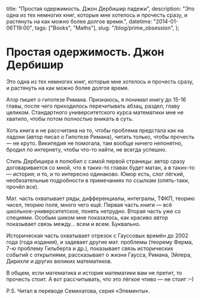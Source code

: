   title: "Простая одержимость. Джон Дербишир падежи",
  description:
    "Это одна из тех немногих книг, которые мне хотелось и прочесть сразу, и растянуть на как можно более долгое время.",
  datetime: "2014-01-06T19:00",
  tags: ["Books", "Maths"],
  slug: "/blog/prime_obsession",
};

# Простая одержимость. Джон Дербишир

Это одна из тех немногих книг, которые мне хотелось и прочесть сразу, и растянуть на как можно более долгое время.

Атор пишет о гипотезе Римана. Признаюсь, я понимал книгу до 15-16 главы, после чего приходилось перечитывать абзац, раздел, главу целиком. Стандартного университетского курса математики мне не хватило, чтобы потом полностью вникать в суть.

Хоть книга и не рассчитана на то, чтобы проблема предстала как на ладони (автор писал о Гипотезе Римана), читать только, чтобы прочесть — не круто. Википедия не помогала, там вообще ничего непонятно, бродил по интернету, чтобы что-то найти, не всегда успешно.

Стиль Дербишира я полюбил с самой первой страницы: автор сразу договаривается со мной, что в таких-то главах будет матан, а в таких-то — история; и то, и то интересно одинаково. Юмор есть, слог лёгкий, необязательные подробности в примечаниях по ссылкам (опять-таки, прочёл все).

Мат. часть охватывает ряды, дифференциалы, интегралы, ТФКП, теорию чисел, теорию поля, много чего ещё. Первая часть книги — всё школьное-университетское, понять нетрудно. Вторая часть уже со специями. Особым шиком мне показалось, как красиво автор показывает связь между… всем и всем. Буквально.

Историческая часть охватывает отрезок с Гауссовых времён до 2002 года (года издания), и задевает другие мат. проблемы (теорему Ферма, 7-ю проблему Гильберта и др.), показывает связь исторических событий с открытиями, рассказывает о жизни Гаусса, Римана, Эйлера, Дирихле и других великих математиков.

В общем, если математика и история математики вам не претит, то прочесть стоит. А вот рассчитывать, что это лёгкое чтиво — не стоит <nobr>:–)</nobr>

P.S. Читал в переводе Семихатова, серия «Элементы».
